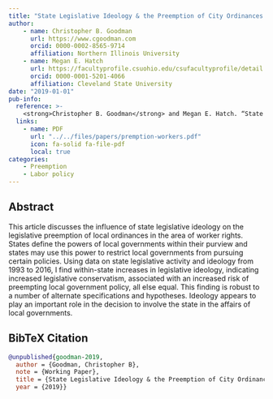 ```yaml
---
title: "State Legislative Ideology & the Preemption of City Ordinances: The Case of Worker Rights Laws"
author: 
    - name: Christopher B. Goodman
      url: https://www.cgoodman.com
      orcid: 0000-0002-8565-9714
      affiliation: Northern Illinois University
    - name: Megan E. Hatch
      url: https://facultyprofile.csuohio.edu/csufacultyprofile/detail.cfm?FacultyID=m_e_hatch
      orcid: 0000-0001-5201-4066
      affiliation: Cleveland State University
date: "2019-01-01"
pub-info:
  reference: >-
    <strong>Christopher B. Goodman</strong> and Megan E. Hatch. “State Legislative Ideology & the Preemption of City Ordinances: The Case of Worker Rights Laws”
  links:
    - name: PDF
      url: "../../files/papers/premption-workers.pdf"
      icon: fa-solid fa-file-pdf
      local: true
categories:
    - Preemption
    - Labor policy
---
```


## Abstract
This article discusses the influence of state legislative ideology on the legislative preemption of local ordinances in the area of worker rights. States define the powers of local governments within their purview and states may use this power to restrict local governments from pursuing certain policies. Using data on state legislative activity and ideology from 1993 to 2016, I find within-state increases in legislative ideology, indicating increased legislative conservatism, associated with an increased risk of preempting local government policy, all else equal. This finding is robust to a number of alternate specifications and hypotheses. Ideology appears to play an important role in the decision to involve the state in the affairs of local governments.

## BibTeX Citation
```bib
@unpublished{goodman-2019,
  author = {Goodman, Christopher B},
  note = {Working Paper},
  title = {State Legislative Ideology & the Preemption of City Ordinances: The Case of Worker Rights Laws},
  year = {2019}}
```